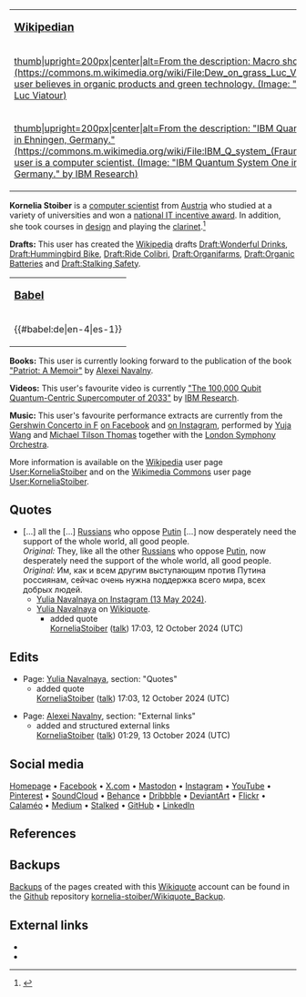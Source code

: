 {| style="padding:0.3em; float: right; margin-left: 1em; margin-bottom: 0.5em; border: #99B3FF solid 1px; background: #F9F9F9; text-align: center"
|-
| '''<big>[https://en.wikipedia.org/wiki/Wikipedian Wikipedian]</big>'''
|-
| [[File:Dew on grass Luc Viatour.jpg |thumb|upright=200px|center|alt=From the description: Macro shot of dew on grass. (https://commons.m.wikimedia.org/wiki/File:Dew_on_grass_Luc_Viatour.jpg)|This user believes in [https://en.wikipedia.org/wiki/Organic_products organic products] and [https://en.wikipedia.org/wiki/Green_technology green technology]. (Image: "[https://commons.wikimedia.org/wiki/File:Dew_on_grass_Luc_Viatour.jpg dew on grass]" by [https://commons.wikimedia.org/wiki/User:Lviatour Luc Viatour])]]
|-
| [[File:IBM Q system (Fraunhofer 2).jpg|thumb|upright=200px|center|alt=From the description: "IBM Quantum System One in Ehningen, Germany." (https://commons.m.wikimedia.org/wiki/File:IBM_Q_system_(Fraunhofer_2).jpg)|This user is a [https://en.wikipedia.org/wiki/Computer_scientist computer scientist]. (Image: "[https://commons.wikimedia.org/wiki/File:IBM_Q_system_(Fraunhofer_2).jpg IBM Quantum System One in Ehningen, Germany.]" by [https://en.wikipedia.org/wiki/IBM_Research IBM Research])]]
|}

'''Kornelia Stoiber''' is a [https://en.wikipedia.org/wiki/Computer_scientist computer scientist] from [https://en.wikipedia.org/wiki/Austria Austria] who studied at a variety of universities and won a [https://ocg.at/fp-fh national IT incentive award]. In addition, she took courses in [https://en.wikipedia.org/wiki/design design] and playing the [https://en.wikipedia.org/wiki/clarinet clarinet].<ref>{{Cite web
|title=Kornelia Stoiber on Beacons
|url=https://beacons.ai/kornelia.stoiber
|access-date=2024-10-05
|website=Beacons
|language=en
|url-status=live}}</ref>

'''Drafts:''' This user has created the [https://en.wikipedia.org/wiki/Wikipedia Wikipedia] drafts 
[https://en.wikipedia.org/wiki/Draft:Wonderful_Drinks Draft:Wonderful Drinks], [https://en.wikipedia.org/wiki/Draft:Hummingbird_Bike Draft:Hummingbird Bike], [https://en.wikipedia.org/wiki/Draft:Ride_Colibri Draft:Ride Colibri], [https://en.wikipedia.org/wiki/Draft:Organifarms Draft:Organifarms],
[https://en.wikipedia.org/wiki/Draft:Organic_Batteries Draft:Organic Batteries] and 
[https://en.wikipedia.org/wiki/Draft:Stalking_Safety Draft:Stalking Safety].

{| style="padding:0.3em; margin-bottom: 0.5em; border: #99B3FF solid 1px; background: #F9F9F9; text-align: center"
|-
| '''<big>[https://en.wikipedia.org/wiki/User_language Babel]</big>'''
|-
| {{#babel:de|en-4|es-1}}
|}

'''Books:''' This user is currently looking forward to the publication of the book [https://en.wikipedia.org/wiki/Patriot_(book) "Patriot: A Memoir"] by [https://en.wikipedia.org/wiki/Alexei_Navalny Alexei Navalny].

'''Videos:''' This user's favourite video is currently [https://youtube.com/watch?v=7aa_ik_UYTw "The 100,000 Qubit Quantum-Centric Supercomputer of 2033"] by [https://en.wikipedia.org/wiki/IBM_Research IBM Research].

'''Music:''' This user's favourite performance extracts are currently from the [https://en.wikipedia.org/wiki/Concerto_in_F_(Gershwin) Gershwin Concerto in F] [https://facebook.com/share/v/kHrnenbcALnmJwmb on Facebook] and [https://instagram.com/p/CXwNSXosiF_ on Instagram], performed by [https://en.wikipedia.org/wiki/Yuja_Wang Yuja Wang] and [https://en.wikipedia.org/wiki/Michael_Tilson_Thomas Michael Tilson Thomas] together with the [https://en.wikipedia.org/wiki/London_Symphony_Orchestra London Symphony Orchestra].

More information is available on the [https://en.wikipedia.org/wiki/Wikipedia Wikipedia] user page [https://en.wikipedia.org/wiki/User:KorneliaStoiber User:KorneliaStoiber] and on the [https://en.wikipedia.org/wiki/Wikimedia_Commons Wikimedia Commons] user page [https://commons.wikimedia.org/wiki/User:KorneliaStoiber User:KorneliaStoiber].

{{clear}}
{{Userpage}}

== Quotes ==
* [...] all the [...] [[Russians]] who oppose [[Vladimir Putin|Putin]] [...] now desperately need the support of the whole world, all good people.<br>''Original:'' They, like all the other [[Russians]] who oppose [[Vladimir Putin|Putin]], now desperately need the support of the whole world, all good people.<br>''Original:'' Им, как и всем другим выступающим против Путина россиянам, сейчас очень нужна поддержка всего мира, всех добрых людей.
** [https://www.instagram.com/p/C66BIf7tbJc Yulia Navalnaya on Instagram (13 May 2024)].
** [[Yulia Navalnaya]] on [[Wikiquote]].
*** added quote<br>[[User:KorneliaStoiber#top|KorneliaStoiber]] ([[User talk:KorneliaStoiber#top|talk]]) 17:03, 12 October 2024 (UTC)

== Edits ==
*Page: [[Yulia Navalnaya]], section: "Quotes"
**added quote<br> [[User:KorneliaStoiber#top|KorneliaStoiber]] ([[User talk:KorneliaStoiber#top|talk]]) 17:03, 12 October 2024 (UTC)

*Page: [[Alexei Navalny‎]], section: "External links"
**added and structured external links<br> [[User:KorneliaStoiber#top|KorneliaStoiber]] ([[User talk:KorneliaStoiber#top|talk]]) 01:29, 13 October 2024 (UTC)

== Social media ==
[https://www.beacons.ai/kornelia.stoiber Homepage]
•
[https://www.facebook.com/kornelia.stoiber Facebook]
•
[https://www.x.com/KorneliaStoiber X.com]
•
[https://www.mastodon.social/@kornelia_stoiber Mastodon]
•
[https://www.instagram.com/kornelia.stoiber Instagram]
•
[https://www.youtube.com/@kornelia.stoiber YouTube]
•
[https://www.pinterest.com/kornelia_stoiber Pinterest]
•
[https://www.soundcloud.com/kornelia_stoiber SoundCloud]
•
[https://www.behance.net/kornelia_stoiber Behance]
•
[https://dribbble.com/kornelia_stoiber Dribbble] 
•
[https://www.deviantart.com/KorneliaStoiber DeviantArt]
•
[https://www.flickr.com/photos/kornelia_stoiber Flickr]
•
[https://www.calameo.com/read/007135556b63298c9c71c Calaméo]
•
[https://www.medium.com/@kornelia.stoiber Medium]
•
[https://medium.com/@kornelia.stoiber.stalked Stalked]
•
[https://www.github.com/kornelia-stoiber GitHub]
•
[https://www.linkedin.com/in/kornelia-stoiber LinkedIn]

== References ==
{{Reflist}}

== Backups ==
[https://en.wikipedia.org/wiki/Backups Backups] of the pages created with this [https://en.wikipedia.org/wiki/Wikiquote Wikiquote] account can be found in the [https://en.wikipedia.org/wiki/Github Github] repository [https://github.com/kornelia-stoiber/Wikiquote_Backup kornelia-stoiber/Wikiquote_Backup].

== External links ==
{{wikipedia|User:KorneliaStoiber}}
{{commons|User:KorneliaStoiber}}

*{{Wikipedia-inline|User:KorneliaStoiber}}
*{{Commons-inline|User:KorneliaStoiber}}
